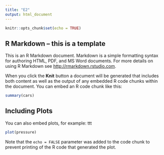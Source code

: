 ```yaml
---
title: "E2"
output: html_document
---
```


```r
knitr::opts_chunk$set(echo = TRUE)
```

## R Markdown -- this is a template

This is an R Markdown document. Markdown is a simple formatting syntax for authoring HTML, PDF, and MS Word documents. For more details on using R Markdown see <http://rmarkdown.rstudio.com>.

When you click the **Knit** button a document will be generated that includes both content as well as the output of any embedded R code chunks within the document. You can embed an R code chunk like this:

```r
summary(cars)
```

## Including Plots

You can also embed plots, for example: ttt

```r
plot(pressure)
```

Note that the `echo = FALSE` parameter was added to the code chunk to prevent printing of the R code that generated the plot.

